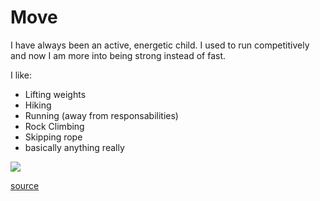 # Move {#move}

 I have always been an active, energetic child. I used to run competitively and now I am more into being strong instead of fast. 
 
 
I like:

- Lifting weights
- Hiking
- Running (away from responsabilities)
- Rock Climbing
- Skipping rope 
- basically anything really


![](https://media.giphy.com/media/XJqptJ9pDdyAo/giphy.gif)

[source](https://media.giphy.com/media/XJqptJ9pDdyAo/giphy.gif)